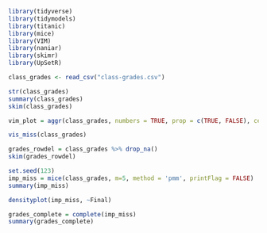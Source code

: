 ```{r}
library(tidyverse)
library(tidymodels)
library(titanic)
library(mice)
library(VIM)
library(naniar)
library(skimr)
library(UpSetR)
```
```{r}
class_grades <- read_csv("class-grades.csv")
```
```{r}
str(class_grades)
summary(class_grades)
skim(class_grades)
```
```{r}
vim_plot = aggr(class_grades, numbers = TRUE, prop = c(TRUE, FALSE), cex.axis=.7)
```
```{r}
vis_miss(class_grades)
```
```{r}
grades_rowdel = class_grades %>% drop_na()
skim(grades_rowdel)
```
```{r}
set.seed(123)
imp_miss = mice(class_grades, m=5, method = 'pmm', printFlag = FALSE)
summary(imp_miss)
```
```{r}
densityplot(imp_miss, ~Final)
```
```{r}
grades_complete = complete(imp_miss)
summary(grades_complete)
```

